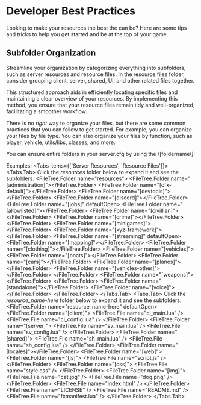 
# Developer Best Practices

Looking to make your resources the best the can be? Here are some tips and tricks to help you get started and be at the top of your game.

## Subfolder Organization

Streamline your organization by categorizing everything into subfolders, such as server resources and resource files. In the resource files folder, consider grouping client, server, shared, UI, and other related files together.

This structured approach aids in efficiently locating specific files and maintaining a clear overview of your resources. By implementing this method, you ensure that your resource files remain tidy and well-organized, facilitating a smoother workflow.

There is no *right* way to organize your files, but there are some common practices that you can follow to get started. For example, you can organize your files by file type. You can also organize your files by function, such as player, vehicle, utils/libs, classes, and more.

<Callout type="info">
  You can ensure entire folders in your server.cfg by using the \[foldername\]!
</Callout>

Examples:
<Tabs items={['Server Resources', 'Resource Files']}>
  <Tabs.Tab>
	Click the *resources* folder below to expand it and see the subfolders.
	<FileTree>
		<FileTree.Folder name="resources">
			<FileTree.Folder name="[administration]"></FileTree.Folder>
			<FileTree.Folder name="[cfx-default]"></FileTree.Folder>
			<FileTree.Folder name="[devtools]"></FileTree.Folder>
			<FileTree.Folder name="[discord]"></FileTree.Folder>
			<FileTree.Folder name="[jobs]" defaultOpen>
				<FileTree.Folder name="[allowlisted]"></FileTree.Folder>
				<FileTree.Folder name="[civillian]"></FileTree.Folder>
				<FileTree.Folder name="[crime]"></FileTree.Folder>
			</FileTree.Folder>
			<FileTree.Folder name="[minigames]"></FileTree.Folder>
			<FileTree.Folder name="[xyz-framework]"></FileTree.Folder>
			<FileTree.Folder name="[streaming]" defaultOpen>
				<FileTree.Folder name="[mapping]"></FileTree.Folder>
				<FileTree.Folder name="[clothing]"></FileTree.Folder>
				<FileTree.Folder name="[vehicles]">
					<FileTree.Folder name="[boats]"></FileTree.Folder>
					<FileTree.Folder name="[cars]"></FileTree.Folder>
					<FileTree.Folder name="[planes]"></FileTree.Folder>
					<FileTree.Folder name="[vehicles-other]"></FileTree.Folder>
				</FileTree.Folder>
				<FileTree.Folder name="[weapons]"></FileTree.Folder>
			</FileTree.Folder>
			<FileTree.Folder name="[standalone]"></FileTree.Folder>
			<FileTree.Folder name="[voice]"></FileTree.Folder>
		</FileTree.Folder>
	</FileTree>
  </Tabs.Tab>
  <Tabs.Tab>
	Click the *resource_name-here* folder below to expand it and see the subfolders.
	<FileTree>
		<FileTree.Folder name="resource_name-here" defaultOpen>
			<FileTree.Folder name="[client]">
				<FileTree.File name="cl_main.lua" />
				<FileTree.File name="cl_config.lua" />
			</FileTree.Folder>
			<FileTree.Folder name="[server]">
				<FileTree.File name="sv_main.lua" />
				<FileTree.File name="sv_config.lua" />
			</FileTree.Folder>
			<FileTree.Folder name="[shared]">
				<FileTree.File name="sh_main.lua" />
				<FileTree.File name="sh_config.lua" />
			</FileTree.Folder>
			<FileTree.Folder name="[locales]"></FileTree.Folder>
			<FileTree.Folder name="[web]">
				<FileTree.Folder name="[js]">
					<FileTree.File name="script.js" />
				</FileTree.Folder>
				<FileTree.Folder name="[css]">
					<FileTree.File name="style.css" />
				</FileTree.Folder>
				<FileTree.Folder name="[img]">
					<FileTree.File name="cat.jpg" />
					<FileTree.File name="dog.png" />
				</FileTree.Folder>
				<FileTree.File name="index.html" />
			</FileTree.Folder>
			<FileTree.File name="LICENSE" />
			<FileTree.File name="README.md" />
			<FileTree.File name="fxmanifest.lua" />
		</FileTree.Folder>
	</FileTree>
  </Tabs.Tab>
</Tabs>